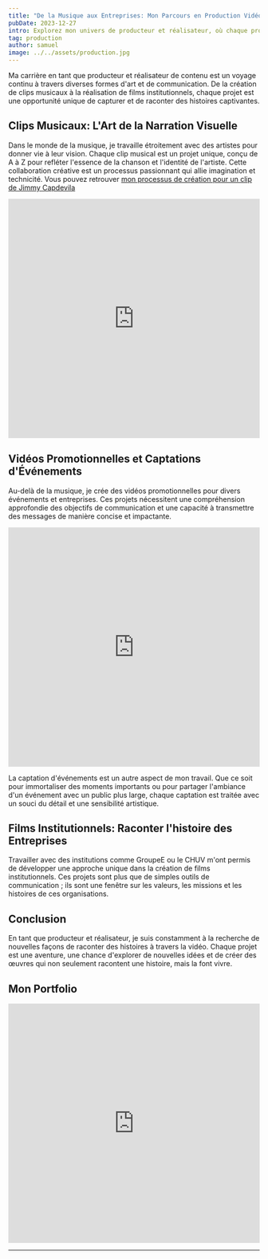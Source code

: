 ```yaml
---
title: "De la Musique aux Entreprises: Mon Parcours en Production Vidéo"
pubDate: 2023-12-27
intro: Explorez mon univers de producteur et réalisateur, où chaque projet, de clips musicaux à des films institutionnels, est une nouvelle aventure créative.
tag: production
author: samuel
image: ../../assets/production.jpg
---
```


Ma carrière en tant que producteur et réalisateur de contenu est un voyage continu à travers diverses formes d'art et de communication. De la création de clips musicaux à la réalisation de films institutionnels, chaque projet est une opportunité unique de capturer et de raconter des histoires captivantes.

## Clips Musicaux: L'Art de la Narration Visuelle

Dans le monde de la musique, je travaille étroitement avec des artistes pour donner vie à leur vision. Chaque clip musical est un projet unique, conçu de A à Z pour refléter l'essence de la chanson et l'identité de l'artiste. Cette collaboration créative est un processus passionnant qui allie imagination et technicité. Vous pouvez retrouver [mon processus de création pour un clip de Jimmy Capdevila](https://portfolio.kuasar.xyz/project/jimmy-cpdv/)
<iframe width="100%" height="480" src="https://www.youtube.com/embed/4gksmpOe05o?si=uTp5R7G2D1tOwoOT" title="YouTube video player" frameborder="0" allow="accelerometer; autoplay; clipboard-write; encrypted-media; gyroscope; picture-in-picture; web-share" allowfullscreen></iframe>


## Vidéos Promotionnelles et Captations d'Événements

Au-delà de la musique, je crée des vidéos promotionnelles pour divers événements et entreprises. Ces projets nécessitent une compréhension approfondie des objectifs de communication et une capacité à transmettre des messages de manière concise et impactante.
<iframe width="100%" height="480" src="https://www.youtube.com/embed/NozLPYV_mxM?si=okl993zYn7ZzZKPR" title="YouTube video player" frameborder="0" allow="accelerometer; autoplay; clipboard-write; encrypted-media; gyroscope; picture-in-picture; web-share" allowfullscreen></iframe>

La captation d'événements est un autre aspect de mon travail. Que ce soit pour immortaliser des moments importants ou pour partager l'ambiance d'un événement avec un public plus large, chaque captation est traitée avec un souci du détail et une sensibilité artistique.

## Films Institutionnels: Raconter l'histoire des Entreprises

Travailler avec des institutions comme GroupeE ou le CHUV m'ont permis de développer une approche unique dans la création de films institutionnels. Ces projets sont plus que de simples outils de communication ; ils sont une fenêtre sur les valeurs, les missions et les histoires de ces organisations.

## Conclusion

En tant que producteur et réalisateur, je suis constamment à la recherche de nouvelles façons de raconter des histoires à travers la vidéo. Chaque projet est une aventure, une chance d'explorer de nouvelles idées et de créer des œuvres qui non seulement racontent une histoire, mais la font vivre.

## Mon Portfolio

<iframe width="100%" height="480" src="https://www.youtube.com/embed/videoseries?si=8NCufd9ocNQW6MAs&amp;list=PLiu6SwsEG29TtgEas0LjgrxgPnWto_4aY" title="YouTube video player" frameborder="0" allow="accelerometer; autoplay; clipboard-write; encrypted-media; gyroscope; picture-in-picture; web-share" allowfullscreen></iframe>


---
